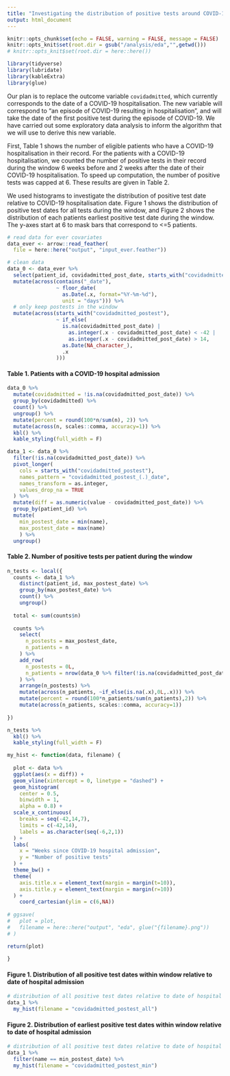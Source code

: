 ```yaml
---
title: "Investigating the distribution of positive tests around COVID-19 hospitalisations"
output: html_document
---
```


```r
knitr::opts_chunk$set(echo = FALSE, warning = FALSE, message = FALSE)
knitr::opts_knit$set(root.dir = gsub("/analysis/eda","",getwd()))
# knitr::opts_knit$set(root.dir = here::here())
```

```r
library(tidyverse)
library(lubridate)
library(kableExtra)
library(glue)
```

Our plan is to replace the outcome variable `covidadmitted`, which currently corresponds to the date of a COVID-19 hospitalisation.
The new variable will correspond to "an episode of COVID-19 resulting in hospitalisation", and will take the date of the first positive test during the episode of COVID-19.
We have carried out some exploratory data analysis to inform the algorithm that we will use to derive this new variable.

First, Table 1 shows the number of eligible patients who have a COVID-19 hospitalisation in their record.
For the patients with a COVID-19 hospitalisation, we counted the number of positive tests in their record during the window 6 weeks before and 2 weeks after the date of their COVID-19 hospitalisation. 
To speed up computation, the number of positive tests was capped at 6.
These results are given in Table 2.

We used histograms to investigate the distribution of positive test date relative to COVID-19 hospitalisation date.
Figure 1 shows the distribution of positive test dates for all tests during the window, and Figure 2 shows the distribution of each patients earliest positive test date during the window.
The y-axes start at 6 to mask bars that correspond to <=5 patients.

```r
# read data for ever covariates
data_ever <- arrow::read_feather(
  file = here::here("output", "input_ever.feather")) 

# clean data
data_0 <- data_ever %>%
  select(patient_id, covidadmitted_post_date, starts_with("covidadmitted_postest")) %>%
  mutate(across(contains("_date"), 
                ~ floor_date(
                  as.Date(.x, format="%Y-%m-%d"),
                  unit = "days"))) %>%
  # only keep postests in the window
  mutate(across(starts_with("covidadmitted_postest"),
                ~ if_else(
                  is.na(covidadmitted_post_date) | 
                    as.integer(.x - covidadmitted_post_date) < -42 |
                    as.integer(.x - covidadmitted_post_date) > 14,
                  as.Date(NA_character_), 
                  .x
                )))
```

#### Table 1. Patients with a COVID-19 hospital admission
```r
data_0 %>%
  mutate(covidadmitted = !is.na(covidadmitted_post_date)) %>%
  group_by(covidadmitted) %>%
  count() %>%
  ungroup() %>%
  mutate(percent = round(100*n/sum(n), 2)) %>%
  mutate(across(n, scales::comma, accuracy=1)) %>%
  kbl() %>%
  kable_styling(full_width = F)
```

```r
data_1 <- data_0 %>%
  filter(!is.na(covidadmitted_post_date)) %>%
  pivot_longer(
    cols = starts_with("covidadmitted_postest"),
    names_pattern = "covidadmitted_postest_(.)_date",
    names_transform = as.integer,
    values_drop_na = TRUE
  ) %>%
  mutate(diff = as.numeric(value - covidadmitted_post_date)) %>%
  group_by(patient_id) %>%
  mutate(
    min_postest_date = min(name),
    max_postest_date = max(name)
    ) %>%
  ungroup()
```

#### Table 2. Number of positive tests per patient during the window
```r
n_tests <- local({
  counts <- data_1 %>% 
    distinct(patient_id, max_postest_date) %>%
    group_by(max_postest_date) %>%
    count() %>%
    ungroup()
  
  total <- sum(counts$n)
  
  counts %>%
    select(
      n_postests = max_postest_date,
      n_patients = n
    ) %>%
    add_row(
      n_postests = 0L, 
      n_patients = nrow(data_0 %>% filter(!is.na(covidadmitted_post_date))) - total
    ) %>%
    arrange(n_postests) %>%
    mutate(across(n_patients, ~if_else(is.na(.x),0L,.x))) %>%
    mutate(percent = round(100*n_patients/sum(n_patients),2)) %>%
    mutate(across(n_patients, scales::comma, accuracy=1)) 
  
})

n_tests %>%
  kbl() %>%
  kable_styling(full_width = F)
```


```r
my_hist <- function(data, filename) {
  
  plot <- data %>%
  ggplot(aes(x = diff)) +
  geom_vline(xintercept = 0, linetype = "dashed") +
  geom_histogram(
    center = 0.5,
    binwidth = 1, 
    alpha = 0.8) +
  scale_x_continuous(
    breaks = seq(-42,14,7),
    limits = c(-42,14),
    labels = as.character(seq(-6,2,1))
  ) +
  labs(
    x = "Weeks since COVID-19 hospital admission",
    y = "Number of positive tests"
  ) +
  theme_bw() +
  theme(
    axis.title.x = element_text(margin = margin(t=10)),
    axis.title.y = element_text(margin = margin(r=10))
  ) +
    coord_cartesian(ylim = c(6,NA))
  
# ggsave(
#   plot = plot,
#   filename = here::here("output", "eda", glue("{filename}.png"))
# )

return(plot)
  
}
```


#### Figure 1. Distribution of all positive test dates within window relative to date of hospital admission
```r
# distribution of all positive test dates relative to date of hospital admission
data_1 %>%
  my_hist(filename = "covidadmitted_postest_all")
```

#### Figure 2. Distribution of earliest positive test dates within window relative to date of hospital admission
```r
# distribution of all positive test dates relative to date of hospital admission
data_1 %>%
  filter(name == min_postest_date) %>%
  my_hist(filename = "covidadmitted_postest_min")
```



